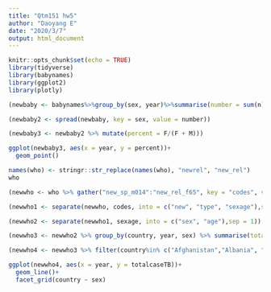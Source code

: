 ---
title: "Qtm151 hw5"
author: "Daoyang E"
date: "2020/3/7"
output: html_document
---

```{r setup, include=FALSE}
knitr::opts_chunk$set(echo = TRUE)
library(tidyverse)
library(babynames)
library(ggplot2)
library(plotly)
```

```{r}
(newbaby <- babynames%>%group_by(sex, year)%>%summarise(number = sum(n)))
```

```{r}
(newbaby2 <- spread(newbaby, key = sex, value = number))
```

```{r}
(newbaby3 <- newbaby2 %>% mutate(percent = F/(F + M)))
```

```{r}
ggplot(newbaby3, aes(x = year, y = percent))+
  geom_point()
```


```{r}
names(who) <- stringr::str_replace(names(who), "newrel", "new_rel")
who
```

```{r}
(newwho <- who %>% gather("new_sp_m014":"new_rel_f65", key = "codes", value = "n",)%>% select("country", "year", "codes", "n"))
```

```{r}
(newwho1 <- separate(newwho, codes, into = c("new", "type", "sexage"),sep = "_"))
```

```{r}
(newwho2 <- separate(newwho1, sexage, into = c("sex", "age"),sep = 1))
```

```{r}
(newwho3 <- newwho2 %>% group_by(country, year, sex) %>% summarise(totalcaseTB = sum(n,na.rm = T)))
```

```{r}
(newwho4 <- newwho3 %>% filter(country%in% c("Afghanistan","Albania", "Algeria")))
```

```{r}
ggplot(newwho4, aes(x = year, y = totalcaseTB))+
  geom_line()+
  facet_grid(country ~ sex)
```


